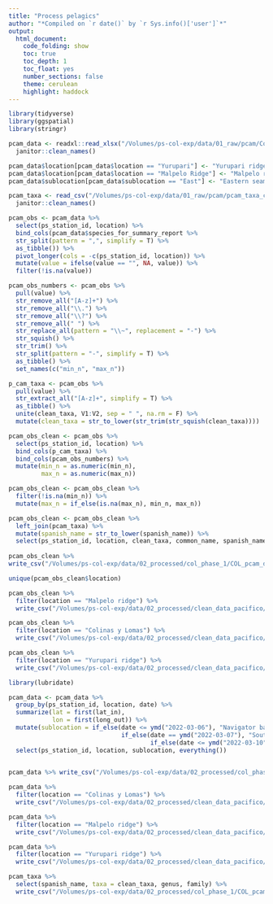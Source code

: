 ```yaml
---
title: "Process pelagics"
author: "*Compiled on `r date()` by `r Sys.info()['user']`*"
output: 
  html_document:
    code_folding: show
    toc: true
    toc_depth: 1
    toc_float: yes
    number_sections: false
    theme: cerulean
    highlight: haddock
---
```


```r
library(tidyverse)
library(ggspatial)
library(stringr)
```


```r
pcam_data <- readxl::read_xlsx("/Volumes/ps-col-exp/data/01_raw/pcam/Colombia_2022_Pelagic_Fieldsheet_2022_03_17.xlsx") %>% 
  janitor::clean_names() 

pcam_data$location[pcam_data$location == "Yurupari"] <- "Yurupari ridge"
pcam_data$location[pcam_data$location == "Malpelo Ridge"] <- "Malpelo ridge"
pcam_data$sublocation[pcam_data$sublocation == "East"] <- "Eastern seamounts"

pcam_taxa <- read_csv("/Volumes/ps-col-exp/data/01_raw/pcam/pcam_taxa_clean_ct.csv") %>% 
  janitor::clean_names() 

pcam_obs <- pcam_data %>% 
  select(ps_station_id, location) %>% 
  bind_cols(pcam_data$species_for_summary_report %>% 
  str_split(pattern = ",", simplify = T) %>% 
  as_tibble()) %>% 
  pivot_longer(cols = -c(ps_station_id, location)) %>% 
  mutate(value = ifelse(value == "", NA, value)) %>% 
  filter(!is.na(value)) 

pcam_obs_numbers <- pcam_obs %>% 
  pull(value) %>% 
  str_remove_all("[A-z]+") %>% 
  str_remove_all("\\.") %>% 
  str_remove_all("\\?") %>% 
  str_remove_all(" ") %>% 
  str_replace_all(pattern = "\\~", replacement = "-") %>% 
  str_squish() %>% 
  str_trim() %>% 
  str_split(pattern = "-", simplify = T) %>% 
  as_tibble() %>% 
  set_names(c("min_n", "max_n")) 

p_cam_taxa <- pcam_obs %>% 
  pull(value) %>% 
  str_extract_all("[A-z]+", simplify = T) %>% 
  as_tibble() %>% 
  unite(clean_taxa, V1:V2, sep = " ", na.rm	= F) %>% 
  mutate(clean_taxa = str_to_lower(str_trim(str_squish(clean_taxa))))
```

```r
pcam_obs_clean <- pcam_obs %>% 
  select(ps_station_id, location) %>% 
  bind_cols(p_cam_taxa) %>% 
  bind_cols(pcam_obs_numbers) %>% 
  mutate(min_n = as.numeric(min_n),
         max_n = as.numeric(max_n))
```

```r
pcam_obs_clean <- pcam_obs_clean %>% 
  filter(!is.na(min_n)) %>% 
  mutate(max_n = if_else(is.na(max_n), min_n, max_n))

pcam_obs_clean <- pcam_obs_clean %>% 
  left_join(pcam_taxa) %>% 
  mutate(spanish_name = str_to_lower(spanish_name)) %>% 
  select(ps_station_id, location, clean_taxa, common_name, spanish_name, genus, family, min_n, max_n) 
  
pcam_obs_clean %>% 
write_csv("/Volumes/ps-col-exp/data/02_processed/col_phase_1/COL_pcam_data_clean.csv")
```

```r
unique(pcam_obs_clean$location)
```

```r
pcam_obs_clean %>%
  filter(location == "Malpelo ridge") %>% 
  write_csv("/Volumes/ps-col-exp/data/02_processed/clean_data_pacifico/Malpelo Ridge/pcam_annotations.csv")

pcam_obs_clean %>%
  filter(location == "Colinas y Lomas") %>% 
  write_csv("/Volumes/ps-col-exp/data/02_processed/clean_data_pacifico/Colinas y Lomas/pcam_annotations.csv")

pcam_obs_clean %>%
  filter(location == "Yurupari ridge") %>% 
  write_csv("/Volumes/ps-col-exp/data/02_processed/clean_data_pacifico/Yurupari ridge/pcam_annotations.csv")
```

```r
library(lubridate)

pcam_data <- pcam_data %>% 
  group_by(ps_station_id, location, date) %>% 
  summarize(lat = first(lat_in),
            lon = first(long_out)) %>% 
  mutate(sublocation = if_else(date <= ymd("2022-03-06"), "Navigator bank", 
                               if_else(date == ymd("2022-03-07"), "South Yurupari", 
                                       if_else(date <= ymd("2022-03-10"), "Eastern seamounts", "Colinas y Lomas")))) %>% 
  select(ps_station_id, location, sublocation, everything()) 

  
pcam_data %>% write_csv("/Volumes/ps-col-exp/data/02_processed/col_phase_1/COL_pcam_metadata.csv")
```

```r
pcam_data %>% 
  filter(location == "Colinas y Lomas") %>% 
  write_csv("/Volumes/ps-col-exp/data/02_processed/clean_data_pacifico/Colinas y Lomas/pcam_metadata.csv")

pcam_data %>% 
  filter(location == "Malpelo ridge") %>% 
  write_csv("/Volumes/ps-col-exp/data/02_processed/clean_data_pacifico/Malpelo ridge/pcam_metadata.csv")

pcam_data %>% 
  filter(location == "Yurupari ridge") %>% 
  write_csv("/Volumes/ps-col-exp/data/02_processed/clean_data_pacifico/Yurupari ridge/pcam_metadata.csv")
```

```r
pcam_taxa %>% 
  select(spanish_name, taxa = clean_taxa, genus, family) %>% 
  write_csv("/Volumes/ps-col-exp/data/02_processed/col_phase_1/COL_pcam_taxa_list.csv")
```

